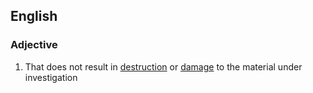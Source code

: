 ==English==
===Adjective===
{{en-adj}}
# That does not result in [[destruction]] or [[damage]] to the material under investigation